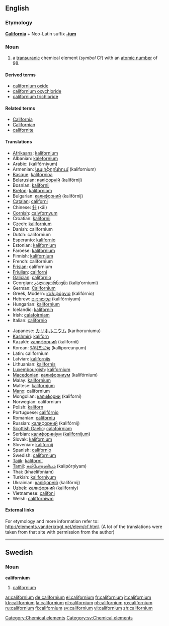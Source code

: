 {{see|Californium}}
==English==
{{elements|Cf|berkelium|Bk|einsteinium|Es}}

===Etymology===
'''[[California]]''' + Neo-Latin suffix '''[[-ium]]'''

===Noun===
{{en-noun|-}}
{{wikipedia}}

# a [[transuranic]] chemical element (''symbol'' Cf) with an [[atomic number]] of 98.

====Derived terms====
* [[californium oxide]]
* [[californium oxychloride]]
* [[californium trichloride]]

====Related terms====
* [[California]]
* [[Californian]]
* [[californite]]

====Translations====
{{top}}
* [[Afrikaans]]: [[kalifornium]]
* Albanian: [[kalefornium]]
* Arabic: {{ARchar|[[كاليفورنيوم]]}} (kalifórniyum) {{m}}
* Armenian: [[կալիֆորնիում]] (kalifornium)
* [[Basque]]: [[kalifornioa]]
* Belarusian: [[калiфорнiй]] (kalifórnij) {{m}}
* Bosnian: [[kalifornij]]
* [[Breton]]: [[kaliforniom]]
* Bulgarian: [[калифорний]] (kalifórnij) {{m}}
* [[Catalan]]: [[californi]]
* Chinese: [[鉲]] (kāi)
* [[Cornish]]: [[calyfornyum]]
* Croatian: [[kalifornij]]
* Czech: [[kalifornium]]
* Danish: californium
* Dutch: californium {{n}}
* Esperanto: [[kalifornio]]
* Estonian: [[kalifornium]]
* Faroese: [[kalifornium]]
* Finnish: [[kalifornium]]
* French: californium {{m}}
* [[Frisian]]: californium
* [[Friulian]]: [[californi]]
* [[Galician]]: [[californio]]
* Georgian: [[კალიფორნიუმი]] (kalip‘orniumi)
* German: [[Californium]] {{n}}
* Greek, Modern: [[καλιφόρνιο]] (kalifórnio) {{n}}
* Hebrew: [[קליפורניום]] (kalifórniyum)
* Hungarian: [[kalifornium]]
* Icelandic: [[kalifornín]]
* Irish: [[calafoirniam]]
* Italian: [[californio]] {{m}}
{{mid}}
* Japanese: [[カリホルニウム]] (karihoruniumu)
* [[Kashmiri]]: [[kalifòrn]]
* Kazakh: [[калифорний]] (kalifornii)
* Korean: [[칼리포르늄]] (kalliporeunyum)
* Latin: californium
* Latvian: [[kalifornijs]]
* Lithuanian: [[kalifornis]]
* [[Luxembourgish]]: [[kalifornium]]
* [[Macedonian]]: [[калифорниум]] (kalifórnium) {{m}}
* Malay: [[kalifornium]]
* Maltese: [[kalifornjum]]
* [[Manx]]: californium
* Mongolian: [[калифорни]] (kaliforni)
* Norwegian: californium
* Polish: [[kaliforn]] {{m}}
* Portuguese: [[califórnio]] {{m}}
* Romanian: [[californiu]] {{n}}
* Russian: [[калифорний]] (kalifórnij) {{m}}
* [[Scottish Gaelic]]: [[calafoirniam]]
* Serbian: [[калифорниjум]] ([[kalifornijum]]) {{m}}
* Slovak: [[kalifornium]]
* Slovenian: [[kalifornij]]
* Spanish: [[californio]] {{m}}
* Swedish: [[#Swedish|californium]] {{n}}
* [[Tajik]]: [[kaliforni']]
* [[Tamil]]: [[கலிபோர்ணியம்]] (kalipōrņiyam)
* Thai: {{THchar|[[แคลิฟอร์เนียม]]}} (khaelifoniam)
* Turkish: [[kaliforniyum]]
* Ukrainian: [[калiфорнiй]] (kalifórnij) {{m}}
* Uzbek: [[калифорний]] (kaliforniy)
* Vietnamese: [[califoni]]
* Welsh: [[califforniwm]]
{{bottom}}

====External links====
For etymology and more information refer to:
[[http://elements.vanderkrogt.net/elem/cf.html]].
(A lot of the translations were taken from that site with permission from the author)

[[Category:Chemical elements]]

----

==Swedish==

===Noun===
{{sv-noun-unc-irreg-n|2=californiumet}}
'''californium''' {{n}}

# [[#English|californium]]

[[Category:sv:Chemical elements]]

[[ar:californium]]
[[de:californium]]
[[el:californium]]
[[fr:californium]]
[[it:californium]]
[[kk:californium]]
[[la:californium]]
[[nl:californium]]
[[pl:californium]]
[[ro:californium]]
[[ru:californium]]
[[fi:californium]]
[[sv:californium]]
[[vi:californium]]
[[zh:californium]]